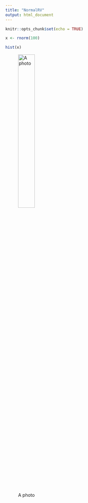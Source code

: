 ```yaml
---
title: "NormalRV"
output: html_document
---
```


```r
knitr::opts_chunk$set(echo = TRUE)
```

```r
x <- rnorm(100)

hist(x)
```

![A photo](Carl_Friedrich_Gauss_1840.jpg){width=35%}

